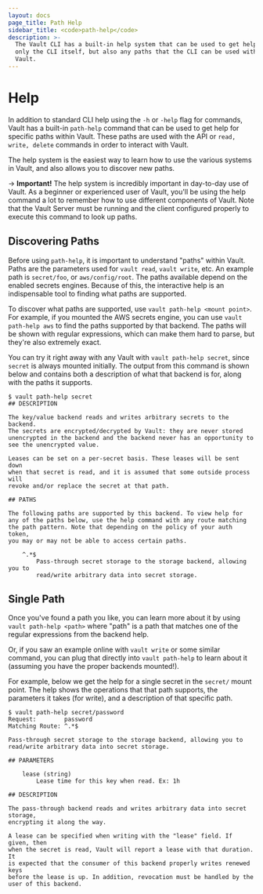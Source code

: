 ```yaml
---
layout: docs
page_title: Path Help
sidebar_title: <code>path-help</code>
description: >-
  The Vault CLI has a built-in help system that can be used to get help for not
  only the CLI itself, but also any paths that the CLI can be used with within
  Vault.
---
```


# Help

In addition to standard CLI help using the `-h` or `-help` flag for
commands, Vault has a built-in `path-help` command that can be used to get
help for specific paths within Vault. These paths are used with the
API or `read, write, delete` commands in order to interact with Vault.

The help system is the easiest way to learn how to use the various systems
in Vault, and also allows you to discover new paths.

-> **Important!** The help system is incredibly important in day-to-day
use of Vault. As a beginner or experienced user of Vault, you'll be using
the help command a lot to remember how to use different components of
Vault. Note that the Vault Server must be running and the client configured
properly to execute this command to look up paths.

## Discovering Paths

Before using `path-help`, it is important to understand "paths" within Vault.
Paths are the parameters used for `vault read`, `vault write`, etc. An
example path is `secret/foo`, or `aws/config/root`. The paths available
depend on the enabled secrets engines. Because of this, the interactive
help is an indispensable tool to finding what paths are supported.

To discover what paths are supported, use `vault path-help <mount point>`.
For example, if you mounted the AWS secrets engine, you can use
`vault path-help aws` to find the paths supported by that backend. The paths
will be shown with regular expressions, which can make them hard to
parse, but they're also extremely exact.

You can try it right away with any Vault with `vault path-help secret`, since
`secret` is always mounted initially. The output from this command is shown
below and contains both a description of what that backend is for, along with
the paths it supports.

```shell-session
$ vault path-help secret
## DESCRIPTION

The key/value backend reads and writes arbitrary secrets to the backend.
The secrets are encrypted/decrypted by Vault: they are never stored
unencrypted in the backend and the backend never has an opportunity to
see the unencrypted value.

Leases can be set on a per-secret basis. These leases will be sent down
when that secret is read, and it is assumed that some outside process will
revoke and/or replace the secret at that path.

## PATHS

The following paths are supported by this backend. To view help for
any of the paths below, use the help command with any route matching
the path pattern. Note that depending on the policy of your auth token,
you may or may not be able to access certain paths.

    ^.*$
        Pass-through secret storage to the storage backend, allowing you to
        read/write arbitrary data into secret storage.
```

## Single Path

Once you've found a path you like, you can learn more about it by
using `vault path-help <path>` where "path" is a path that matches one of the
regular expressions from the backend help.

Or, if you saw an example online with `vault write` or some similar
command, you can plug that directly into `vault path-help` to learn about it
(assuming you have the proper backends mounted!).

For example, below we get the help for a single secret in the `secret/`
mount point. The help shows the operations that that path supports, the
parameters it takes (for write), and a description of that specific path.

```shell-session
$ vault path-help secret/password
Request:        password
Matching Route: ^.*$

Pass-through secret storage to the storage backend, allowing you to
read/write arbitrary data into secret storage.

## PARAMETERS

    lease (string)
        Lease time for this key when read. Ex: 1h

## DESCRIPTION

The pass-through backend reads and writes arbitrary data into secret storage,
encrypting it along the way.

A lease can be specified when writing with the "lease" field. If given, then
when the secret is read, Vault will report a lease with that duration. It
is expected that the consumer of this backend properly writes renewed keys
before the lease is up. In addition, revocation must be handled by the
user of this backend.
```
